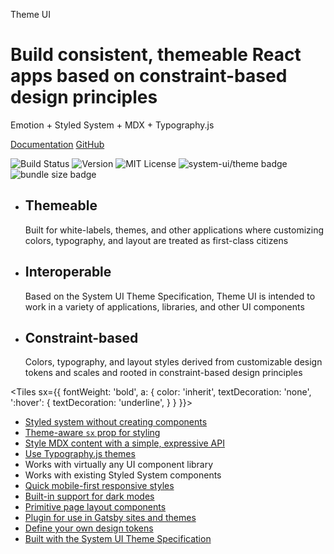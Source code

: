 

<Banner>

Theme UI

# Build consistent, themeable React apps based on constraint-based design principles

Emotion + Styled System + MDX + Typography.js

[Documentation](/getting-started)
[GitHub](https://github.com/system-ui/theme-ui)

![Build Status][circleci-badge]
![Version][version]
![MIT License][license]
![system-ui/theme badge][system-ui-badge]
![bundle size badge][size]

</Banner>

<Tiles>

- ## Themeable
  Built for white-labels, themes, and other applications
  where customizing colors, typography, and layout
  are treated as first-class citizens
- ## Interoperable
  Based on the System UI Theme Specification, Theme UI is intended
  to work in a variety of applications, libraries, and other UI components
- ## Constraint-based
  Colors, typography, and layout styles derived from customizable
  design tokens and scales and rooted in constraint-based design principles

</Tiles>

<Tiles
  sx={{
    fontWeight: 'bold',
    a: {
      color: 'inherit',
      textDecoration: 'none',
      ':hover': {
        textDecoration: 'underline',
      }
    }
  }}>

- [Styled system without creating components](/getting-started/#sx-prop)
- [Theme-aware `sx` prop for styling](/getting-started/#sx-prop)
- [Style MDX content with a simple, expressive API](/theming/#styles)
- [Use Typography.js themes](/theming/#typographyjs)
- Works with virtually any UI component library
- Works with existing Styled System components
- [Quick mobile-first responsive styles](/getting-started/#responsive-styles)
- [Built-in support for dark modes](/color-modes)
- [Primitive page layout components](/layout)
- [Plugin for use in Gatsby sites and themes](/gatsby-plugin)
- [Define your own design tokens](/theming)
- [Built with the System UI Theme Specification](/theme-spec)

</Tiles>

[circleci]: https://circleci.com/gh/system-ui/theme-ui
[circleci-badge]: https://flat.badgen.net/circleci/github/system-ui/theme-ui/master
[version]: https://flat.badgen.net/npm/v/theme-ui
[npm]: https://npmjs.com/package/theme-ui
[license]: https://flat.badgen.net/badge/license/MIT/blue
[system-ui-badge]: https://flat.badgen.net/badge/system-ui/theme/black
[size]: https://flat.badgen.net/bundlephobia/minzip/theme-ui
